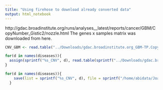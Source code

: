 ```yaml
---
title: "Using firehose to download already converted data"
output: html_notebook
---
```

http://gdac.broadinstitute.org/runs/analyses__latest/reports/cancer/GBM/CopyNumber_Gistic2/nozzle.html
The genes x samples matrix was downloaded from here.
```r
CNV_GBM <- read.table("../Downloads/gdac.broadinstitute.org_GBM-TP.CopyNumber_Gistic2.Level_4.2016012800.0.0/all_data_by_genes.txt", header = TRUE)
```

```r
for(d in names(diseases)){
  assign(sprintf("%s_CNV", d), read.table(sprintf("../Downloads/gdac.broadinstitute.org_%s-TP.CopyNumber_Gistic2.Level_4.2016012800.0.0/all_data_by_genes.txt", d), header = TRUE))
}
```

```r
for(d in names(diseases)){
    save(list = sprintf("%s_CNV", d), file = sprintf("/home/abidata/Joanna/%s/CVN/%s_CNV.txt", d, d))
  }
```

